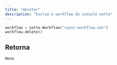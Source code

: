 ```yaml
---
title: "deletar"
description: "Exclua o workflow do console notte"
---
```




```python
workflow = notte.Workflow("<your-workflow-id>")
workflow.delete()
```


## Retorna

`None`
